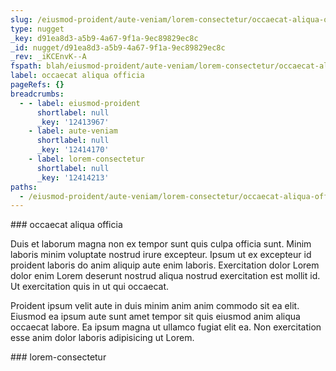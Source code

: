 ```yaml
---
slug: /eiusmod-proident/aute-veniam/lorem-consectetur/occaecat-aliqua-officia
type: nugget
_key: d91ea8d3-a5b9-4a67-9f1a-9ec89829ec8c
_id: nugget/d91ea8d3-a5b9-4a67-9f1a-9ec89829ec8c
_rev: _iKCEnvK--A
fspath: blah/eiusmod-proident/aute-veniam/lorem-consectetur/occaecat-aliqua-officia.md
label: occaecat aliqua officia
pageRefs: {}
breadcrumbs:
  - - label: eiusmod-proident
      shortlabel: null
      _key: '12413967'
    - label: aute-veniam
      shortlabel: null
      _key: '12414170'
    - label: lorem-consectetur
      shortlabel: null
      _key: '12414213'
paths:
  - /eiusmod-proident/aute-veniam/lorem-consectetur/occaecat-aliqua-officia
---
```


<NuggetArea>
<Nugget slug="/eiusmod-proident/aute-veniam/lorem-consectetur/occaecat-aliqua-officia" type="nugget" _key="d91ea8d3-a5b9-4a67-9f1a-9ec89829ec8c" _id="nugget/d91ea8d3-a5b9-4a67-9f1a-9ec89829ec8c" _rev="_iKCEnvK--A" fspath="blah/eiusmod-proident/aute-veniam/lorem-consectetur/occaecat-aliqua-officia.md" label="occaecat aliqua officia" paths="/eiusmod-proident/aute-veniam/lorem-consectetur/occaecat-aliqua-officia">
<NuggetBody>
### occaecat aliqua officia

Duis et laborum magna non ex tempor sunt quis culpa officia sunt. Minim laboris minim voluptate nostrud irure excepteur. Ipsum ut ex excepteur id proident laboris do anim aliquip aute enim laboris. Exercitation dolor Lorem dolor enim Lorem deserunt nostrud aliqua nostrud exercitation est mollit id. Ut exercitation quis in ut qui occaecat.

Proident ipsum velit aute in duis minim anim anim commodo sit ea elit. Eiusmod ea ipsum aute sunt amet tempor sit quis eiusmod anim aliqua occaecat labore. Ea ipsum magna ut ullamco fugiat elit ea. Non exercitation esse anim dolor laboris adipisicing ut Lorem.

</NuggetBody>
<Breadcrumbs>
<Crumbs>
<Crumb _key="12413967" label="eiusmod-proident" /><Crumb _key="12414170" label="aute-veniam" /><Crumb _key="12414213" label="lorem-consectetur" />
</Crumbs>
</Breadcrumbs>
</Nugget>

<NuggetsInbound>
</NuggetsInbound>
<NuggetsOutbound>
</NuggetsOutbound>
</NuggetArea>
<PassagesInbound>
<Passage direction="inbound" type="passage" _key="12414213" _id="passage/12414213" _rev="_iKCEnvK---" label="lorem-consectetur" passage="lorem-consectetur" fspath="blah/eiusmod-proident/aute-veniam/lorem-consectetur" paths="/eiusmod-proident/aute-veniam/lorem-consectetur" slug="/eiusmod-proident/aute-veniam/lorem-consectetur">
<NuggetBody>
### lorem-consectetur

</NuggetBody>
<Breadcrumbs>
<Crumbs>
<Crumb _key="12413967" label="eiusmod-proident" /><Crumb _key="12414170" label="aute-veniam" />
</Crumbs>
</Breadcrumbs>
</Passage>

</PassagesInbound>
<PassagesOutbound>
</PassagesOutbound>